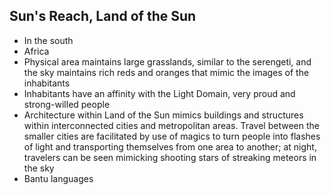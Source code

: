 
<Meta title="Setting|Cities/Sun\'s Reach, Land of the Sun" />

## Sun's Reach, Land of the Sun

- In the south
- Africa
- Physical area maintains large grasslands, similar to the serengeti, and the sky maintains rich reds and oranges that mimic the images of the inhabitants
- Inhabitants have an affinity with the Light Domain, very proud and strong-willed people
- Architecture within Land of the Sun mimics buildings and structures within interconnected cities and metropolitan areas. Travel between the smaller cities are facilitated by use of magics to turn people into flashes of light and transporting themselves from one area to another; at night, travelers can be seen mimicking shooting stars of streaking meteors in the sky
- Bantu languages